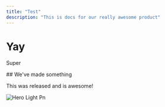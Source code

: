 ```yaml
---
title: "Test"
description: "This is docs for our really awesome product"
---
```


# Yay

Super

<Update label="05/16/2025" description="Description">
  ## We've made something

  This was released and is awesome\!

  ![Hero Light Pn](/images/hero-light.png)
</Update>